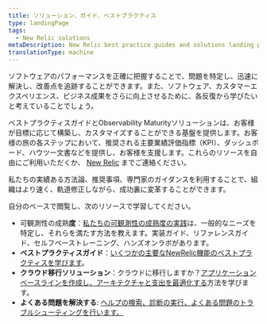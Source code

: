 ```yaml
---
title: ソリューション、ガイド、ベストプラクティス
type: landingPage
tags:
  - New Relic solutions
metaDescription: New Relic best practice guides and solutions landing page.
translationType: machine
---
```


ソフトウェアのパフォーマンスを正確に把握することで、問題を特定し、迅速に解決し、改善点を追跡することができます。また、ソフトウェア、カスタマーエクスペリエンス、ビジネス成果をさらに向上させるために、各反復から学びたいと考えていることでしょう。

ベストプラクティスガイドとObservability Maturityソリューションは、お客様が目標に応じて構築し、カスタマイズすることができる基盤を提供します。お客様の旅の各ステップにおいて、推奨される主要業績評価指標（KPI）、ダッシュボード、ハウツー文書などを提供し、お客様を支援します。これらのリソースを自由にご利用いただくか、 [New Relic](https://newrelic.com/contact-sales) までご連絡ください。

私たちの実績ある方法論、推奨事項、専門家のガイダンスを利用することで、組織はより速く、軌道修正しながら、成功裏に変革することができます。

自分のペースで閲覧し、次のリソースで学習してください。

* 可観測性の成熟**度**：[私たちの可観測性の成熟度の実践](/docs/new-relic-solutions/observability-maturity/introduction)は、一般的なニーズを特定し、それらを満たす方法を教えます。実装ガイド、リファレンスガイド、セルフペーストレーニング、ハンズオンラボがあります。
* **ベストプラクティスガイド**：[いくつかの主要なNewRelic機能のベストプラクティスを学びます](/docs/new-relic-solutions/best-practices-guides)。
* **クラウド移行ソリューション**：クラウドに移行しますか？[アプリケーションベースラインを作成し](/docs/new-relic-solutions/new-relic-solutions/create-application-baselines)[、アーキテクチャと支出を最適化する](/docs/new-relic-solutions/new-relic-solutions/optimize-cloud-architecture-spend-continuously-improve-your-modern-cloud-environment)方法を学びます。
* **よくある問題を解決する**: [ヘルプの検索、診断の実行、よくある問題のトラブルシューティングを行います。](/docs/new-relic-solutions/solve-common-issues/find-help-use-support-portal)